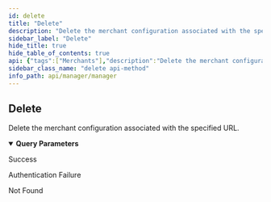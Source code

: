 ```yaml
---
id: delete
title: "Delete"
description: "Delete the merchant configuration associated with the specified URL."
sidebar_label: "Delete"
hide_title: true
hide_table_of_contents: true
api: {"tags":["Merchants"],"description":"Delete the merchant configuration associated with the specified URL.","operationId":"delete","parameters":[{"name":"url","in":"query","description":"The merchant URL.","required":true,"schema":{"type":"string"}}],"responses":{"200":{"description":"Success"},"401":{"description":"Authentication Failure"},"404":{"description":"Not Found"}},"security":[{"OAuth2":[]}],"method":"delete","path":"/websites/merchants","servers":[{"url":"https://api.wordlift.io"}],"securitySchemes":{"OAuth2":{"type":"oauth2","flows":{"authorizationCode":{"authorizationUrl":"https://s.wordlift.io/oauth/authorize/","tokenUrl":"https://s.wordlift.io/oauth/token/","scopes":{"basic":"basic scope"}}}}},"info":{"title":"Manager","description":"Subscription management and related services.","termsOfService":"https://wordlift.io/terms-of-service/","contact":{"name":"WordLift","url":"https://wordlift.io","email":"hello@wordlift.io"},"license":{"name":"(c) copyright 2022-present WordLift","url":"https://wordlift.io"},"version":"1.0"},"postman":{"name":"Delete","description":{"content":"Delete the merchant configuration associated with the specified URL.","type":"text/plain"},"url":{"path":["websites","merchants"],"host":["{{baseUrl}}"],"query":[{"disabled":false,"description":{"content":"(Required) The merchant URL.","type":"text/plain"},"key":"url","value":""}],"variable":[]},"method":"DELETE","auth":{"type":"oauth2","oauth2":[]}}}
sidebar_class_name: "delete api-method"
info_path: api/manager/manager
---
```



## Delete



Delete the merchant configuration associated with the specified URL.

<details style={{"marginBottom":"1rem"}} data-collapsed={false} open={true}><summary style={{}}><strong>Query Parameters</strong></summary><div><ul><ParamsItem className={"paramsItem"} param={{"name":"url","in":"query","description":"The merchant URL.","required":true,"schema":{"type":"string"}}}></ParamsItem></ul></div></details><div><ApiTabs><TabItem label={"200"} value={"200"}><div>

Success

</div><div></div></TabItem><TabItem label={"401"} value={"401"}><div>

Authentication Failure

</div><div></div></TabItem><TabItem label={"404"} value={"404"}><div>

Not Found

</div><div></div></TabItem></ApiTabs></div>
      